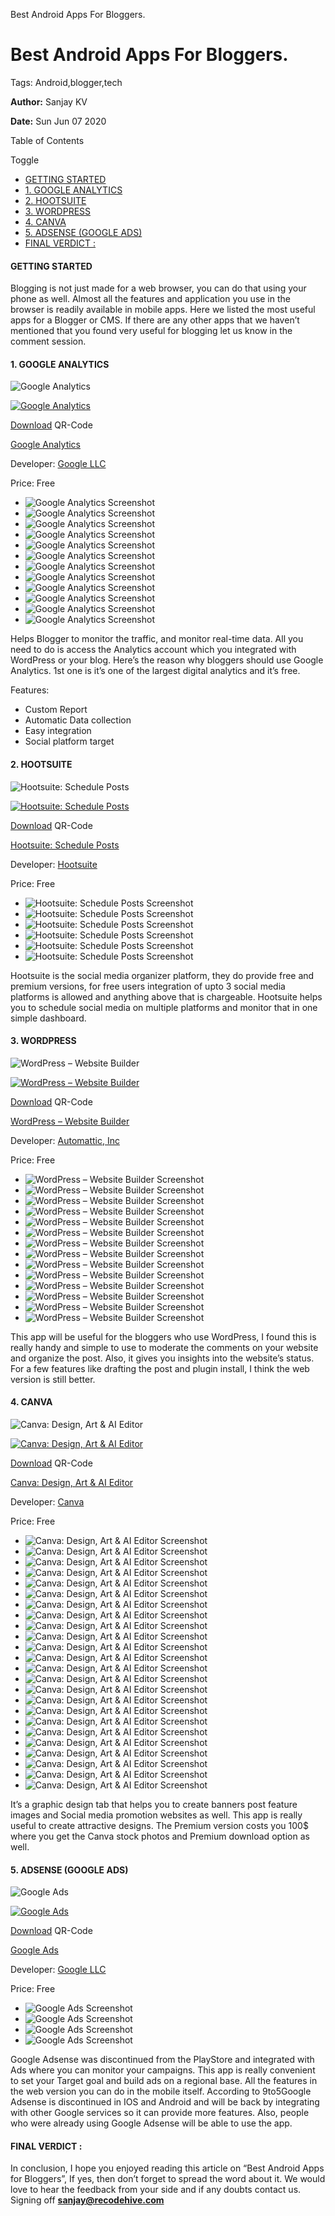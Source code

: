    Best Android Apps For Bloggers.

Best Android Apps For Bloggers.
===============================

Tags: Android,blogger,tech

**Author:** Sanjay KV

**Date:** Sun Jun 07 2020

Table of Contents

Toggle

*   [GETTING STARTED](https://recodehive.com/best-android-apps-for-bloggers/#GETTING_STARTED "GETTING STARTED")
*   [1\. GOOGLE ANALYTICS](https://recodehive.com/best-android-apps-for-bloggers/#1_GOOGLE_ANALYTICS "1. GOOGLE ANALYTICS")
*   [2\. HOOTSUITE](https://recodehive.com/best-android-apps-for-bloggers/#2_HOOTSUITE "2. HOOTSUITE")
*   [3\. WORDPRESS](https://recodehive.com/best-android-apps-for-bloggers/#3_WORDPRESS "3. WORDPRESS")
*   [4\. CANVA](https://recodehive.com/best-android-apps-for-bloggers/#4_CANVA "4. CANVA")
*   [5\. ADSENSE (GOOGLE ADS)](https://recodehive.com/best-android-apps-for-bloggers/#5_ADSENSE_GOOGLE_ADS "5. ADSENSE (GOOGLE ADS)")
*   [FINAL VERDICT :](https://recodehive.com/best-android-apps-for-bloggers/#FINAL_VERDICT "FINAL VERDICT :")

#### GETTING STARTED

Blogging is not just made for a web browser, you can do that using your phone as well. Almost all the features and application you use in the browser is readily available in mobile apps. Here we listed the most useful apps for a Blogger or CMS. If there are any other apps that we haven’t mentioned that you found very useful for blogging let us know in the comment session.

#### 1\. GOOGLE ANALYTICS

![Google Analytics](https://api.qrserver.com/v1/create-qr-code/?data=https%3A%2F%2Fplay.google.com%2Fstore%2Fapps%2Fdetails%3Fid%3Dcom.google.android.apps.giant&size=200x200&ecc=M&margin=0)

[![Google Analytics](//recodehive.com/wp-content/cache/wp-appbox/5394a881ffe8d2be05836876dba6f601/ai-eda1249bffabf2fcdd12b661750813ee)](https://play.google.com/store/apps/details?id=com.google.android.apps.giant)

[Download](https://play.google.com/store/apps/details?id=com.google.android.apps.giant) QR-Code

[Google Analytics](https://play.google.com/store/apps/details?id=com.google.android.apps.giant)

Developer: [Google LLC](https://play.google.com/store/apps/dev?id=5700313618786177705)

Price: Free

*   ![Google Analytics Screenshot](//recodehive.com/wp-content/cache/wp-appbox/5394a881ffe8d2be05836876dba6f601/ss-95034134b0564211672bb3cd08c2d648)
*   ![Google Analytics Screenshot](//recodehive.com/wp-content/cache/wp-appbox/5394a881ffe8d2be05836876dba6f601/ss-55c932faa060b51cc511e43900d1297d)
*   ![Google Analytics Screenshot](//recodehive.com/wp-content/cache/wp-appbox/5394a881ffe8d2be05836876dba6f601/ss-ca741f6759924627d8c9796b8429cf2f)
*   ![Google Analytics Screenshot](//recodehive.com/wp-content/cache/wp-appbox/5394a881ffe8d2be05836876dba6f601/ss-74af39b86cb0a958e51a2e0776cee871)
*   ![Google Analytics Screenshot](//recodehive.com/wp-content/cache/wp-appbox/5394a881ffe8d2be05836876dba6f601/ss-bb6f62a5f9132064e8fa2c4b0ed281c2)
*   ![Google Analytics Screenshot](//recodehive.com/wp-content/cache/wp-appbox/5394a881ffe8d2be05836876dba6f601/ss-695a5c382a175beefcaa5d0f6d1b7969)
*   ![Google Analytics Screenshot](//recodehive.com/wp-content/cache/wp-appbox/5394a881ffe8d2be05836876dba6f601/ss-d9370cf87acb99b37b181d029bb63dd1)
*   ![Google Analytics Screenshot](//recodehive.com/wp-content/cache/wp-appbox/5394a881ffe8d2be05836876dba6f601/ss-2d99e32c0d282308093c4dff4ae74e4f)
*   ![Google Analytics Screenshot](//recodehive.com/wp-content/cache/wp-appbox/5394a881ffe8d2be05836876dba6f601/ss-4bb0a8f755654b9192f6eb57fe822812)
*   ![Google Analytics Screenshot](//recodehive.com/wp-content/cache/wp-appbox/5394a881ffe8d2be05836876dba6f601/ss-12dcba6c0a6604454a0a1d06a5113661)
*   ![Google Analytics Screenshot](//recodehive.com/wp-content/cache/wp-appbox/5394a881ffe8d2be05836876dba6f601/ss-0b988501295953ac7b5fa7fc27833730)
*   ![Google Analytics Screenshot](//recodehive.com/wp-content/cache/wp-appbox/5394a881ffe8d2be05836876dba6f601/ss-85492c97cb312cfb7c50a5572e68a047)

Helps Blogger to monitor the traffic, and monitor real-time data. All you need to do is access the Analytics account which you integrated with WordPress or your blog. Here’s the reason why bloggers should use Google Analytics. 1st one is it’s one of the largest digital analytics and it’s free.

Features:

*   Custom Report
*   Automatic Data collection
*   Easy integration
*   Social platform target

#### 2\. HOOTSUITE

![Hootsuite: Schedule Posts](https://api.qrserver.com/v1/create-qr-code/?data=https%3A%2F%2Fplay.google.com%2Fstore%2Fapps%2Fdetails%3Fid%3Dcom.hootsuite.droid.full&size=200x200&ecc=M&margin=0)

[![Hootsuite: Schedule Posts](//recodehive.com/wp-content/cache/wp-appbox/b33c2032fd7ca3380741b5ab72805ee8/ai-3c00c188de7e5f95619d8eac1918fe78)](https://play.google.com/store/apps/details?id=com.hootsuite.droid.full)

[Download](https://play.google.com/store/apps/details?id=com.hootsuite.droid.full) QR-Code

[Hootsuite: Schedule Posts](https://play.google.com/store/apps/details?id=com.hootsuite.droid.full)

Developer: [Hootsuite](https://play.google.com/store/apps/developer?id=Hootsuite)

Price: Free

*   ![Hootsuite: Schedule Posts Screenshot](//recodehive.com/wp-content/cache/wp-appbox/b33c2032fd7ca3380741b5ab72805ee8/ss-821362d3b96f5c7305d5334249bd743d)
*   ![Hootsuite: Schedule Posts Screenshot](//recodehive.com/wp-content/cache/wp-appbox/b33c2032fd7ca3380741b5ab72805ee8/ss-836e3a98ce4cd0121853dad1f2aa12eb)
*   ![Hootsuite: Schedule Posts Screenshot](//recodehive.com/wp-content/cache/wp-appbox/b33c2032fd7ca3380741b5ab72805ee8/ss-814cbde009ae3cd505e1ef244317ab8b)
*   ![Hootsuite: Schedule Posts Screenshot](//recodehive.com/wp-content/cache/wp-appbox/b33c2032fd7ca3380741b5ab72805ee8/ss-5013af69d973ff31a0e8553f4bbf92c8)
*   ![Hootsuite: Schedule Posts Screenshot](//recodehive.com/wp-content/cache/wp-appbox/b33c2032fd7ca3380741b5ab72805ee8/ss-604fa4f26d768fe505129ea944e40f8e)
*   ![Hootsuite: Schedule Posts Screenshot](//recodehive.com/wp-content/cache/wp-appbox/b33c2032fd7ca3380741b5ab72805ee8/ss-5197f50f9a10724efe12835cffb87bb0)

Hootsuite is the social media organizer platform, they do provide free and premium versions, for free users integration of upto 3 social media platforms is allowed and anything above that is chargeable. Hootsuite helps you to schedule social media on multiple platforms and monitor that in one simple dashboard.

#### 3\. WORDPRESS

![WordPress – Website Builder](https://api.qrserver.com/v1/create-qr-code/?data=https%3A%2F%2Fplay.google.com%2Fstore%2Fapps%2Fdetails%3Fid%3Dorg.wordpress.android&size=200x200&ecc=M&margin=0)

[![WordPress – Website Builder](//recodehive.com/wp-content/cache/wp-appbox/7c7dc4821b324707734306d22fa95fcf/ai-91c4d4169de978ba4df0cfe1d2bb404e)](https://play.google.com/store/apps/details?id=org.wordpress.android)

[Download](https://play.google.com/store/apps/details?id=org.wordpress.android) QR-Code

[WordPress – Website Builder](https://play.google.com/store/apps/details?id=org.wordpress.android)

Developer: [Automattic, Inc](https://play.google.com/store/apps/dev?id=7957760354032996428)

Price: Free

*   ![WordPress – Website Builder Screenshot](//recodehive.com/wp-content/cache/wp-appbox/7c7dc4821b324707734306d22fa95fcf/ss-36bcc8518b7a3e6c24942f8f8a8e3242)
*   ![WordPress – Website Builder Screenshot](//recodehive.com/wp-content/cache/wp-appbox/7c7dc4821b324707734306d22fa95fcf/ss-feaf243ebb23834f259697d48496de21)
*   ![WordPress – Website Builder Screenshot](//recodehive.com/wp-content/cache/wp-appbox/7c7dc4821b324707734306d22fa95fcf/ss-77bb805d9133ebb68a977631ff839f82)
*   ![WordPress – Website Builder Screenshot](//recodehive.com/wp-content/cache/wp-appbox/7c7dc4821b324707734306d22fa95fcf/ss-ded01261c12e6351d9b2ae1a022a4729)
*   ![WordPress – Website Builder Screenshot](//recodehive.com/wp-content/cache/wp-appbox/7c7dc4821b324707734306d22fa95fcf/ss-c6d49098d28e65d8b6ec46d5b1969783)
*   ![WordPress – Website Builder Screenshot](//recodehive.com/wp-content/cache/wp-appbox/7c7dc4821b324707734306d22fa95fcf/ss-d987153879a01ad1e6c5c12bee6ecbf8)
*   ![WordPress – Website Builder Screenshot](//recodehive.com/wp-content/cache/wp-appbox/7c7dc4821b324707734306d22fa95fcf/ss-943e702ecdf4c9ea83601c55731b3499)
*   ![WordPress – Website Builder Screenshot](//recodehive.com/wp-content/cache/wp-appbox/7c7dc4821b324707734306d22fa95fcf/ss-bdf3254f59f1ae7da0a6d47c03edc398)
*   ![WordPress – Website Builder Screenshot](//recodehive.com/wp-content/cache/wp-appbox/7c7dc4821b324707734306d22fa95fcf/ss-81e5ef49971e8e9dc677a902f9d089ef)
*   ![WordPress – Website Builder Screenshot](//recodehive.com/wp-content/cache/wp-appbox/7c7dc4821b324707734306d22fa95fcf/ss-2216f7c051e82336e0dad9a847dc2ff2)
*   ![WordPress – Website Builder Screenshot](//recodehive.com/wp-content/cache/wp-appbox/7c7dc4821b324707734306d22fa95fcf/ss-d9b4204b3aaaaddaacf774e13d02de32)
*   ![WordPress – Website Builder Screenshot](//recodehive.com/wp-content/cache/wp-appbox/7c7dc4821b324707734306d22fa95fcf/ss-6c63c7e1e847a7f035c662c9de32f20d)
*   ![WordPress – Website Builder Screenshot](//recodehive.com/wp-content/cache/wp-appbox/7c7dc4821b324707734306d22fa95fcf/ss-dce7737b9f22eaba3560467974524dc5)
*   ![WordPress – Website Builder Screenshot](//recodehive.com/wp-content/cache/wp-appbox/7c7dc4821b324707734306d22fa95fcf/ss-f0f2f0ecc40c43b87addeed91ce4b30d)

This app will be useful for the bloggers who use WordPress, I found this is really handy and simple to use to moderate the comments on your website and organize the post. Also, it gives you insights into the website’s status. For a few features like drafting the post and plugin install, I think the web version is still better.

#### 4\. CANVA

![Canva: Design, Art & AI Editor](https://api.qrserver.com/v1/create-qr-code/?data=https%3A%2F%2Fplay.google.com%2Fstore%2Fapps%2Fdetails%3Fid%3Dcom.canva.editor&size=200x200&ecc=M&margin=0)

[![Canva: Design, Art & AI Editor](//recodehive.com/wp-content/cache/wp-appbox/312ec87573aab1dfd4840cd766108cd9/ai-89c956e6a59764da46fc6ede7ab362a0)](https://play.google.com/store/apps/details?id=com.canva.editor)

[Download](https://play.google.com/store/apps/details?id=com.canva.editor) QR-Code

[Canva: Design, Art & AI Editor](https://play.google.com/store/apps/details?id=com.canva.editor)

Developer: [Canva](https://play.google.com/store/apps/dev?id=7271418222529975455)

Price: Free

*   ![Canva: Design, Art & AI Editor Screenshot](//recodehive.com/wp-content/cache/wp-appbox/312ec87573aab1dfd4840cd766108cd9/ss-c60dfecc5814f5fbf67b90486d387439)
*   ![Canva: Design, Art & AI Editor Screenshot](//recodehive.com/wp-content/cache/wp-appbox/312ec87573aab1dfd4840cd766108cd9/ss-45e08fe06722cd8dd7007f72e1ba346b)
*   ![Canva: Design, Art & AI Editor Screenshot](//recodehive.com/wp-content/cache/wp-appbox/312ec87573aab1dfd4840cd766108cd9/ss-46228b6a2996a8c9c8baffc30a1b9d43)
*   ![Canva: Design, Art & AI Editor Screenshot](//recodehive.com/wp-content/cache/wp-appbox/312ec87573aab1dfd4840cd766108cd9/ss-fd437570b30a91d403c726f6f32a2638)
*   ![Canva: Design, Art & AI Editor Screenshot](//recodehive.com/wp-content/cache/wp-appbox/312ec87573aab1dfd4840cd766108cd9/ss-6ea88fe1dbbd60603b41ef4beb90f79a)
*   ![Canva: Design, Art & AI Editor Screenshot](//recodehive.com/wp-content/cache/wp-appbox/312ec87573aab1dfd4840cd766108cd9/ss-d9e405f9fafc0bb36cef2cf681899f57)
*   ![Canva: Design, Art & AI Editor Screenshot](//recodehive.com/wp-content/cache/wp-appbox/312ec87573aab1dfd4840cd766108cd9/ss-35dabdedd728ff6d2e10471d51e4195b)
*   ![Canva: Design, Art & AI Editor Screenshot](//recodehive.com/wp-content/cache/wp-appbox/312ec87573aab1dfd4840cd766108cd9/ss-a4cc3330af7290ae66ad5ee20e094fe3)
*   ![Canva: Design, Art & AI Editor Screenshot](//recodehive.com/wp-content/cache/wp-appbox/312ec87573aab1dfd4840cd766108cd9/ss-2b1cdcaecfcbea4162c897bcefcaf824)
*   ![Canva: Design, Art & AI Editor Screenshot](//recodehive.com/wp-content/cache/wp-appbox/312ec87573aab1dfd4840cd766108cd9/ss-bc8eddd6089c2dcb1bc78ff3e0e6207c)
*   ![Canva: Design, Art & AI Editor Screenshot](//recodehive.com/wp-content/cache/wp-appbox/312ec87573aab1dfd4840cd766108cd9/ss-e5ecfe31c2ac5293a3d9396becf4de37)
*   ![Canva: Design, Art & AI Editor Screenshot](//recodehive.com/wp-content/cache/wp-appbox/312ec87573aab1dfd4840cd766108cd9/ss-4ff1828e34e55f685b0619dc6d8a6951)
*   ![Canva: Design, Art & AI Editor Screenshot](//recodehive.com/wp-content/cache/wp-appbox/312ec87573aab1dfd4840cd766108cd9/ss-cbcf608197a1b851ddb4745e29afe8e2)
*   ![Canva: Design, Art & AI Editor Screenshot](//recodehive.com/wp-content/cache/wp-appbox/312ec87573aab1dfd4840cd766108cd9/ss-54297442e7e8144f713ea93f5f5ea893)
*   ![Canva: Design, Art & AI Editor Screenshot](//recodehive.com/wp-content/cache/wp-appbox/312ec87573aab1dfd4840cd766108cd9/ss-aca0b8bc4786786ef0c5bfd78fa2f344)
*   ![Canva: Design, Art & AI Editor Screenshot](//recodehive.com/wp-content/cache/wp-appbox/312ec87573aab1dfd4840cd766108cd9/ss-911f799d8037fe43dd832fd5cffc38e0)
*   ![Canva: Design, Art & AI Editor Screenshot](//recodehive.com/wp-content/cache/wp-appbox/312ec87573aab1dfd4840cd766108cd9/ss-9aec3b8e7446b29c99dcdc6374176c91)
*   ![Canva: Design, Art & AI Editor Screenshot](//recodehive.com/wp-content/cache/wp-appbox/312ec87573aab1dfd4840cd766108cd9/ss-62c121a3cb44261201fd9a34e9f3bec0)
*   ![Canva: Design, Art & AI Editor Screenshot](//recodehive.com/wp-content/cache/wp-appbox/312ec87573aab1dfd4840cd766108cd9/ss-019723250c524ff1f69c9c6805b3d4bb)
*   ![Canva: Design, Art & AI Editor Screenshot](//recodehive.com/wp-content/cache/wp-appbox/312ec87573aab1dfd4840cd766108cd9/ss-1af6ab0994bfbe27c9c8f6bd8cb6f950)
*   ![Canva: Design, Art & AI Editor Screenshot](//recodehive.com/wp-content/cache/wp-appbox/312ec87573aab1dfd4840cd766108cd9/ss-72e2ec9b01405d2425c47e55acd6d5ed)
*   ![Canva: Design, Art & AI Editor Screenshot](//recodehive.com/wp-content/cache/wp-appbox/312ec87573aab1dfd4840cd766108cd9/ss-038b03c25a2efa04cd3292bf13b04b4e)
*   ![Canva: Design, Art & AI Editor Screenshot](//recodehive.com/wp-content/cache/wp-appbox/312ec87573aab1dfd4840cd766108cd9/ss-5f0a653fde2294bdd133cf1b02489672)
*   ![Canva: Design, Art & AI Editor Screenshot](//recodehive.com/wp-content/cache/wp-appbox/312ec87573aab1dfd4840cd766108cd9/ss-2a141fbfbf2c7d99f389d440d59a96e8)

It’s a graphic design tab that helps you to create banners post feature images and Social media promotion websites as well. This app is really useful to create attractive designs. The Premium version costs you 100$ where you get the Canva stock photos and Premium download option as well.

#### 5\. ADSENSE (GOOGLE ADS)

![Google Ads](https://api.qrserver.com/v1/create-qr-code/?data=https%3A%2F%2Fplay.google.com%2Fstore%2Fapps%2Fdetails%3Fid%3Dcom.google.android.apps.adwords&size=200x200&ecc=M&margin=0)

[![Google Ads](//recodehive.com/wp-content/cache/wp-appbox/14abf16116f83e5ab64e4115aba4fd24/ai-99f1c29424e02d3b529402fc6d8342d6)](https://play.google.com/store/apps/details?id=com.google.android.apps.adwords)

[Download](https://play.google.com/store/apps/details?id=com.google.android.apps.adwords) QR-Code

[Google Ads](https://play.google.com/store/apps/details?id=com.google.android.apps.adwords)

Developer: [Google LLC](https://play.google.com/store/apps/dev?id=5700313618786177705)

Price: Free

*   ![Google Ads Screenshot](//recodehive.com/wp-content/cache/wp-appbox/14abf16116f83e5ab64e4115aba4fd24/ss-29a3325dd7584ba644754467345f9d97)
*   ![Google Ads Screenshot](//recodehive.com/wp-content/cache/wp-appbox/14abf16116f83e5ab64e4115aba4fd24/ss-5573a882dfbbfe31a316a5f8b3fa644b)
*   ![Google Ads Screenshot](//recodehive.com/wp-content/cache/wp-appbox/14abf16116f83e5ab64e4115aba4fd24/ss-c24eb81bbbd88f765e5ccd3c5d965bc3)
*   ![Google Ads Screenshot](//recodehive.com/wp-content/cache/wp-appbox/14abf16116f83e5ab64e4115aba4fd24/ss-1a25f3f5050da8dba55cbd69041ed12c)

Google Adsense was discontinued from the PlayStore and integrated with Ads where you can monitor your campaigns. This app is really convenient to set your Target goal and build ads on a regional base. All the features in the web version you can do in the mobile itself. According to 9to5Google Adsense is discontinued in IOS and Android and will be back by integrating with other Google services so it can provide more features. Also, people who were already using Google Adsense will be able to use the app.

#### FINAL VERDICT :

In conclusion, I hope you enjoyed reading this article on “Best Android Apps for Bloggers”, If yes, then don’t forget to spread the word about it. We would love to hear the feedback from your side and if any doubts contact us. Signing off **[sanjay@recodehive.com](https://recodehive.com/about-us/)**